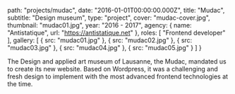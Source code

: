 
  path: "projects/mudac",
  date: "2016-01-01T00:00:00.000Z",
  title: "Mudac",
  subtitle: "Design museum",
  type: "project",
  cover: "mudac-cover.jpg",
  thumbnail: "mudac01.jpg",
  year: "2016 - 2017",
  agency: {
    name: "Antistatique",
    url: "https://antistatique.net"
  },
  roles: [
    "Frontend developer"
  ],
  gallery: [
    {
      src: "mudac01.jpg"
    },
    {
      src: "mudac02.jpg"
    },
    {
      src: "mudac03.jpg"
    },
    {
      src: "mudac04.jpg"
    },
    {
      src: "mudac05.jpg"
    }
  ]
}

The Design and applied art museum of Lausanne, the Mudac, mandated us to create its new website. Based on Wordpress, it was a challenging and fresh design to implement with the most advanced frontend technologies at the time.
